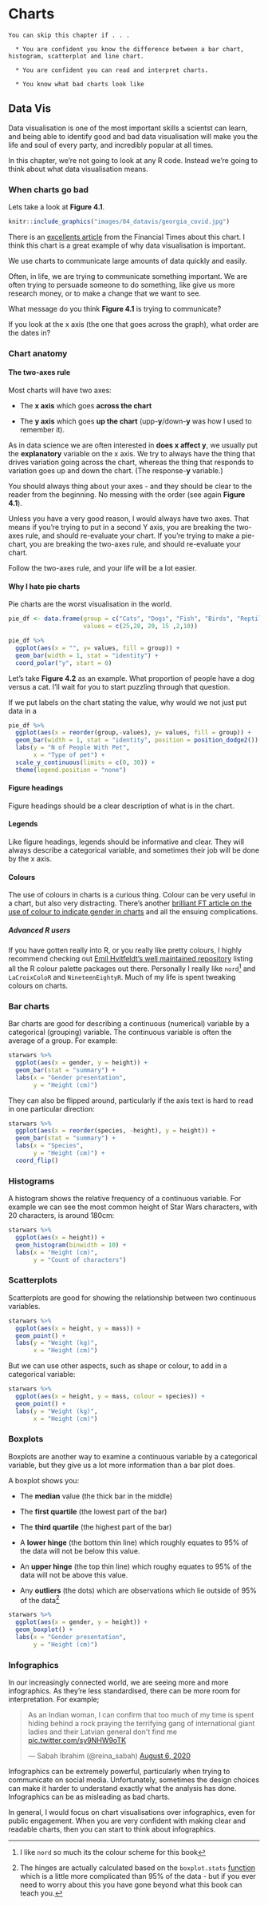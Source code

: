 # Charts {#charts}

```block

You can skip this chapter if . . . 

  * You are confident you know the difference between a bar chart, histogram, scatterplot and line chart. 
  
  * You are confident you can read and interpret charts.
  
  * You know what bad charts look like

```


## Data Vis {#datavis}

Data visualisation is one of the most important skills a scientst can learn, and being able to identify good and bad data visualisation will make you the life and soul of every party, and incredibly popular at all times.

In this chapter, we're not going to look at any R code. Instead we're going to think about what data visualisation means. 


### When charts go bad {#vis_bad}

Lets take a look at **Figure 4.1**. 

```r

knitr::include_graphics("images/04_datavis/georgia_covid.jpg")

```

There is an [excellents article](https://ftalphaville.ft.com/2020/05/18/1589795135000/When-axes-get-truly-evil/) from the Financial Times about this chart. I think this chart is a great example of why data visualisation is important. 

We use charts to communicate large amounts of data quickly and easily.

Often, in life, we are trying to communicate something important. We are often trying to persuade someone to do something, like give us more research money, or to make a change that we want to see. 

What message do you think **Figure 4.1** is trying to communicate? 

If you look at the x axis (the one that goes across the graph), what order are the dates in?


### Chart anatomy {#vis_anatomy}
#### The two-axes rule
Most charts will have two axes:

  * The **x axis** which goes **across the chart**
  
  * The **y axis** which goes **up the chart** (upp-**y**/down-**y** was how I used to remember it).
  

As in data science we are often interested in **does x affect y**, we usually put the **explanatory** variable on the x axis. We try to always have the thing that drives variation going across the chart, whereas the thing that responds to variation goes up and down the chart. (The response-**y** variable.)

You should always thing about your axes - and they should be clear to the reader from the beginning. No messing with the order (see again **Figure 4.1**).

Unless you have a very good reason, I would always have two axes. That means if you're trying to put in a second Y axis, you are breaking the two-axes rule, and should re-evaluate your chart. If you're trying to make a pie-chart, you are breaking the two-axes rule, and should re-evaluate your chart. 

Follow the two-axes rule, and your life will be a lot easier. 

#### Why I hate pie charts
Pie charts are the worst visualisation in the world. 

```r

pie_df <- data.frame(group = c("Cats", "Dogs", "Fish", "Birds", "Reptiles", "Rabbits"),
                     values = c(25,28, 20, 15 ,2,10))

pie_df %>% 
  ggplot(aes(x = "", y= values, fill = group)) +
  geom_bar(width = 1, stat = "identity") +
  coord_polar("y", start = 0)

```

Let's take **Figure 4.2** as an example. What proportion of people have a dog versus a cat. I'll wait for you to start puzzling through that question. 

If we put labels on the chart stating the value, why would we not just put data in a 



```r


pie_df %>% 
  ggplot(aes(x = reorder(group,-values), y= values, fill = group)) +
  geom_bar(width = 1, stat = "identity", position = position_dodge2()) +
  labs(y = "N of People With Pet",
       x = "Type of pet") +
  scale_y_continuous(limits = c(0, 30)) +
  theme(legend.position = "none")

```


#### Figure headings
Figure headings should be a clear description of what is in the chart. 

#### Legends
Like figure headings, legends should be informative and clear. They will always describe a categorical variable, and sometimes their job will be done by the x axis. 


#### Colours
The use of colours in charts is a curious thing. Colour can be very useful in a chart, but also very distracting. There's another [brilliant FT article on the use of colour to indicate gender in charts](https://www.ft.com/content/c4b7d8be-2eb0-11e8-9b4b-bc4b9f08f381) and all the ensuing complications. 


##### Advanced R users
If you have gotten really into R, or you really like pretty colours, I highly recommend checking out [Emil Hvitfeldt's well maintained repository](https://github.com/EmilHvitfeldt/r-color-palettes) listing all the R colour palette packages out there. Personally I really like `nord`^[I like `nord` so much its the colour scheme for this book] and `LaCroixColoR` and `NineteenEightyR`. Much of my life is spent tweaking colours on charts.



### Bar charts {#vis_bar}
Bar charts are good for describing a continuous (numerical) variable by a categorical (grouping) variable. The continuous variable is often the average of a group. For example:


```r


starwars %>% 
  ggplot(aes(x = gender, y = height)) +
  geom_bar(stat = "summary") +
  labs(x = "Gender presentation",
       y = "Height (cm)")

```

They can also be flipped around, particularly if the axis text is hard to read in one particular direction:

```r


starwars %>% 
  ggplot(aes(x = reorder(species, -height), y = height)) +
  geom_bar(stat = "summary") +
  labs(x = "Species",
       y = "Height (cm)") +
  coord_flip()

```



### Histograms {#vis_hist}
A histogram shows the relative frequency of a continuous variable. For example we can see the most common height of Star Wars characters, with 20 characters, is around 180cm:

```r


starwars %>% 
  ggplot(aes(x = height)) +
  geom_histogram(binwidth = 10) +
  labs(x = "Height (cm)",
       y = "Count of characters")

```

### Scatterplots {#vis_scatter}
Scatterplots are good for showing the relationship between two continuous variables. 

```r


starwars %>% 
  ggplot(aes(x = height, y = mass)) +
  geom_point() +
  labs(y = "Weight (kg)",
       x = "Height (cm)")

```

But we can use other aspects, such as shape or colour, to add in a categorical variable:



```r


starwars %>% 
  ggplot(aes(x = height, y = mass, colour = species)) +
  geom_point() +
  labs(y = "Weight (kg)",
       x = "Height (cm)")

```


### Boxplots {#vis_box}

Boxplots are another way to examine a continuous variable by a categorical variable, but they give us a lot more information than a bar plot does. 

A boxplot shows you:

  * The **median** value (the thick bar in the middle)
  
  * The **first quartile** (the lowest part of the bar)
  
  * The **third quartile** (the highest part of the bar)
  
  * A **lower hinge** (the bottom thin line) which roughly equates to 95% of the data will not be below this value. 
  
  * An **upper hinge** (the top thin line) which roughy equates to 95% of the data will not be above this value. 
  
  * Any **outliers** (the dots) which are observations which lie outside of 95% of the data^[The hinges are actually calculated based on the `boxplot.stats` [function](https://www.rdocumentation.org/packages/grDevices/versions/3.6.2/topics/boxplot.stats) which is a little more complicated than 95% of the data - but if you ever need to worry about this you have gone beyond what this book can teach you.]

```r


starwars %>% 
  ggplot(aes(x = gender, y = height)) +
  geom_boxplot() +
  labs(x = "Gender presentation",
       y = "Height (cm)")

```

### Infographics {#vis_infographic}

In our increasingly connected world, we are seeing more and more infographics. As they're less standardised, there can be more room for interpretation. For example;



<blockquote class="twitter-tweet"><p lang="en" dir="ltr">As an Indian woman, I can confirm that too much of my time is spent hiding behind a rock praying the terrifying gang of international giant ladies and their Latvian general don&#39;t find me <a href="https://t.co/sy9NHW9oTK">pic.twitter.com/sy9NHW9oTK</a></p>&mdash; Sabah Ibrahim (@reina_sabah) <a href="https://twitter.com/reina_sabah/status/1291509085855260672?ref_src=twsrc%5Etfw">August 6, 2020</a></blockquote> <script async src="https://platform.twitter.com/widgets.js" charset="utf-8"></script>


Infographics can be extremely powerful, particularly when trying to communicate on social media. Unfortunately, sometimes the design choices can make it harder to understand exactly what the analysis has done. Infographics can be as misleading as bad charts. 

In general, I would focus on chart visualisations over infographics, even for public engagement. When you are very confident with making clear and readable charts, then you can start to think about infographics. 
